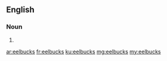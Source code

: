 ==English==

===Noun===
{{head|en|noun plural form}}

# {{plural of|eelbuck|lang=en}}

[[ar:eelbucks]]
[[fr:eelbucks]]
[[ku:eelbucks]]
[[mg:eelbucks]]
[[my:eelbucks]]